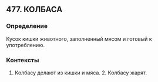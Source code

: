 ## 477. КОЛБАСА
### Определение
Кусок кишки животного, заполненный мясом и готовый к употреблению.

### Контексты
1. Колбасу делают из кишки и мяса. 2. Колбасу жарят.

